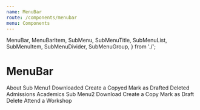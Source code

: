 ```yaml
---
name: MenuBar
route: /components/menubar
menu: Components
---
```


  MenuBar,
  MenuBarItem,
  SubMenu,
  SubMenuTitle,
  SubMenuList,
  SubMenuItem,
  SubMenuDivider,
  SubMenuGroup,
} from './';

# MenuBar

<Playground>
  <MenuBar>
    <MenuBarItem>About</MenuBarItem>
    <SubMenu>
      <SubMenuTitle>Sub Menu1</SubMenuTitle>
      <SubMenuList>
        <SubMenuItem>Downloaded</SubMenuItem>
        <SubMenuItem>Create a Copyed</SubMenuItem>
        <SubMenuItem>Mark as Drafted</SubMenuItem>
        <SubMenuItem>Deleted</SubMenuItem>
      </SubMenuList>
    </SubMenu>
    <MenuBarItem isDisabled>Admissions</MenuBarItem>
    <MenuBarItem>Academics</MenuBarItem>
    <SubMenu>
      <SubMenuTitle isActive>Sub Menu2</SubMenuTitle>
      <SubMenuList>
        <SubMenuItem>Download</SubMenuItem>
        <SubMenuItem>Create a Copy</SubMenuItem>
        <SubMenuItem>Mark as Draft</SubMenuItem>
        <SubMenuItem>Delete</SubMenuItem>
        <SubMenuItem as="a" href="#">
          Attend a Workshop
        </SubMenuItem>
      </SubMenuList>
    </SubMenu>

  </MenuBar>
</Playground>

